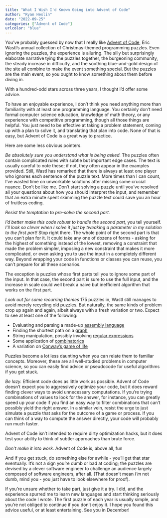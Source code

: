 ```yaml
---
title: "What I Wish I'd Known Going into Advent of Code"
author: "Ryan Heslin"
date: "2022-09-25"
categories: ["Advent of Code"]
urlcolor: "blue"
---
```


You've probably guessed by now that I really like [Advent of Code](https://adventofcode.com/), 
Eric Wastl's annual collection of Christmas-themed programming puzzles. Even 
ignoring the puzzles, the experience is alluring. The silly 
but surprisingly elaborate narrative tying the puzzles together, the burgeoning 
community, the steady increase in difficulty, and the soothing blue-and-gold design 
of the site all combine to make the event something special. 
But the puzzles are the main event, so you ought to know something about them 
before diving in.

With a hundred-odd stars across three years, I thought I'd 
offer some advice. 

To have an enjoyable experience, I don't think you need anything more than 
familiarity with at least one programming language. You certainly don't need 
formal computer science education, knowledge of math theory, or any experience 
with competitive programming, though all those things are helpful. You just need 
to be effective at taking a problem statement, coming up with a plan to solve 
it, and translating that plan into code. None of that is easy, but Advent of 
Code is a great way to practice.

Here are some less obvious pointers.

_Be absolutely sure you understand what is being asked._ The puzzles often  
contain complicated rules with subtle but important edge cases. The text 
is usually careful to note these; if not, they often appear in the examples 
provided. Still, Wastl has remarked that there is always at least one player 
who ignores each sentence of the puzzle text. More times than I can count, I've wasted 
time on unworkable solutions after missing some crucial nuance. Don't be like 
me. Don't start solving a puzzle until you've resolved all your questions about 
how you should interpret the input, and remember that an extra minute spent skimming the puzzle text 
could save you an hour of fruitless coding.

_Resist the temptation to pre-solve the second part._ 

_I'd better make this code robust to handle the second part,_ you tell yourself. 
_I'll look so clever when I solve it just by tweaking a parameter in my solution 
to the first part!_
Stop right there. The whole point of the second part is that you can't plan for it. 
It could take any one of dozens of forms - asking for the highest of something 
instead of the lowest, removing a constraint that made the problem simpler, 
imposing a new constraint that makes it more complicated,
or even asking you to use the input in a completely different way. Beyond wrapping 
your code in functions or classes you can reuse, you can't prepare for all 
these scenarios.  

The exception is puzzles whose first parts tell you to ignore some part of the input. 
In that case, the second part is sure to use the full input, and the increase 
in scale could well break a naive but inefficient algorithm that works on the 
first part.

_Look out for some recurring themes_
175 puzzles in, Wastl still manages to avoid merely recycling old puzzles. 
But naturally, the same kinds of problem crop up again and again, albeit always 
with a fresh variation or two. Expect to see at least one of the following: 

* Evaluating and parsing a made-up [assembly language](https://en.wikipedia.org/wiki/Assembly_language)
* Finding the shortest path on a [graph](https://en.wikipedia.org/wiki/Graph_(discrete_mathematics))
* String manipulation, possibly involving [regular expressions](https://en.wikipedia.org/wiki/Regular_expression)
* Some application of [combinatorics](https://en.wikipedia.org/wiki/Combinatorics)
* A variation on [Conway's game of life](https://en.wikipedia.org/wiki/Conway%27s_Game_of_Life)

Puzzles become a lot less daunting when you can relate them to familiar concepts. 
Moreover, these are all well-studied problems in computer science, so you 
can easily find advice or pseudocode for useful algorithms if you get stuck.

_Be lazy._ 
Efficient code does as little work as possible. Advent of Code doesn't expect 
you to aggressively optimize your code, but it does reward finding clever 
ways to avoid unnecessary computations. If you're trying combinations of 
values to look for the answer, for instance, you can greatly speed up 
your code if you find an easy way to filter combinations that can't possibly 
yield the right answer. In a similar vein, resist the urge to just simulate a puzzle that asks for the outcome 
of a game or process. If you can think of a way to compute the answer directly, 
your code will probably run much faster. 

Advent of Code isn't intended to require dirty optimization hacks, but it 
does test your ability to think of subtler approaches than brute force.

_Don't make it into work._ 
Advent of Code is, above all, fun \em a chance to write code that solves 
silly problems about made-up Yuletide adventures. Of course, it's also an 
opportunity to practice writing good code to diverse specifications, but that's 
secondary. Don't stress about efficiency, style, or refactoring; nobody is 
going to hound you for breaking code quality guidelines on Christmas puzzles. 

And if you get stuck, do something else for awhile - you'll get that star 
eventually. It's not a sign you're dumb or bad at coding; the puzzles are devised 
by a clever software engineer to challenge an audience largely composed 
of software engineers, after all. (That doesn't mean _I'm_ not dumb, mind you - 
you just have to look elsewhere for proof).

If you're unsure whether to take part, just give it a try. I did, and the 
experience spurred me to learn new languages and start thinking seriously about the 
code I wrote. The first puzzle 
of each year is usually simple, and you're not obliged to continue if 
you don't enjoy it.
I hope you found this advice useful, or at least entertaining. See you in 
December!
